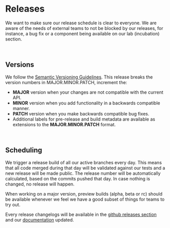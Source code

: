 
<Meta title="Overview/Community/Releases" />

# Releases

We want to make sure our release schedule is clear to everyone. We are aware of the needs of external teams to not be blocked by our releases, for instance, a bug fix or a component being available on our lab (incubation) section.

<br />

## Versions

We follow the [Semantic Versioning Guidelines](https://semver.org/). This release breaks the version numbers in MAJOR.MINOR.PATCH, increment the:

- <b>MAJOR</b> version when your changes are not compatible with the current API.
- <b>MINOR</b> version when you add functionality in a backwards compatible manner.
- <b>PATCH</b> version when you make backwards compatible bug fixes.
- Additional labels for pre-release and build metadata are available as extensions to the <b>MAJOR.MINOR.PATCH</b> format.

<br />

## Scheduling

We trigger a release build of all our active branches every day. This means that all code merged during that day will be validated against our tests and a new release will be made public.
The release number will be automatically calculated, based on the commits pushed that day. In case nothing is changed, no release will happen.

When working on a major version, preview builds (alpha, beta or rc) should be available whenever we feel we have a good subset of things for teams to try out.

Every release changelogs will be available in the [github releases section](https://github.com/lumada-design/hv-uikit-react/releases) and our [documentation](https://lumada-design.github.io/hv-uikit-react/) updated.
